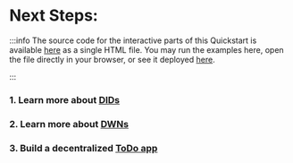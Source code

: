 # Next Steps:

:::info
The source code for the interactive parts of this Quickstart is available 
[here](https://github.com/TBD54566975/web5-quickstart-widgets/blob/main/index.html) as a
single HTML file. You may run the examples here, open the file directly in your 
browser, or see it deployed [here](https://moonlit-centaur-0d7b4f.netlify.app/).

:::

### 1. Learn more about [DIDs](/docs/web5/learn/decentralized-identifiers)
### 2. Learn more about [DWNs](/docs/web5/learn/decentralized-web-nodes)
### 3. Build a decentralized [ToDo app](/docs/web5/build/apps/todo-app-tutorial)
